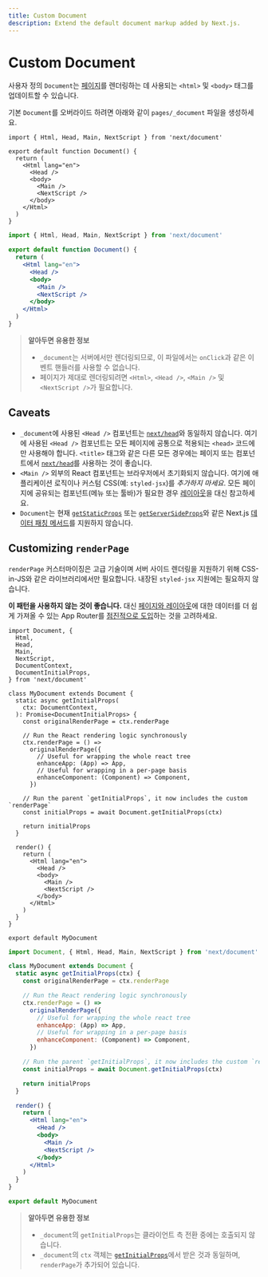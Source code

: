 ```yaml
---
title: Custom Document
description: Extend the default document markup added by Next.js.
---
```


# Custom Document

사용자 정의 `Document`는 [페이지](/docs/pages/building-your-application/routing/pages-and-layouts)를 렌더링하는 데 사용되는 `<html>` 및 `<body>` 태그를 업데이트할 수 있습니다.

기본 `Document`를 오버라이드 하려면 아래와 같이 `pages/_document` 파일을 생성하세요.

```tsx filename="pages/_document.tsx" switcher
import { Html, Head, Main, NextScript } from 'next/document'

export default function Document() {
  return (
    <Html lang="en">
      <Head />
      <body>
        <Main />
        <NextScript />
      </body>
    </Html>
  )
}
```

```jsx filename="pages/_document.jsx" switcher
import { Html, Head, Main, NextScript } from 'next/document'

export default function Document() {
  return (
    <Html lang="en">
      <Head />
      <body>
        <Main />
        <NextScript />
      </body>
    </Html>
  )
}
```

> **알아두면 유용한 정보**
>
> - `_document`는 서버에서만 렌더링되므로, 이 파일에서는 `onClick`과 같은 이벤트 핸들러를 사용할 수 없습니다.
> - 페이지가 제대로 렌더링되려면 `<Html>`, `<Head />`, `<Main />` 및 `<NextScript />`가 필요합니다.

## Caveats

- `_document`에 사용된 `<Head />` 컴포넌트는 [`next/head`](/docs/pages/api-reference/components/head)와 동일하지 않습니다. 여기에 사용된 `<Head />` 컴포넌트는 모든 페이지에 공통으로 적용되는 `<head>` 코드에만 사용해야 합니다. `<title>` 태그와 같은 다른 모든 경우에는 페이지 또는 컴포넌트에서 [`next/head`](/docs/pages/api-reference/components/head)를 사용하는 것이 좋습니다.
- `<Main />` 외부의 React 컴포넌트는 브라우저에서 초기화되지 않습니다. 여기에 애플리케이션 로직이나 커스텀 CSS(예: `styled-jsx`)를 _추가하지 마세요_. 모든 페이지에 공유되는 컴포넌트(메뉴 또는 툴바)가 필요한 경우 [레이아웃](/docs/pages/building-your-application/routing/pages-and-layouts#layout-pattern)을 대신 참고하세요.
- `Document`는 현재 [`getStaticProps`](/docs/pages/building-your-application/data-fetching/get-static-props) 또는 [`getServerSideProps`](/docs/pages/building-your-application/data-fetching/get-server-side-props)와 같은 Next.js [데이터 패칭 메서드](/docs/pages/building-your-application/data-fetching)를 지원하지 않습니다.

## Customizing `renderPage`

`renderPage` 커스터마이징은 고급 기술이며 서버 사이드 렌더링을 지원하기 위해 CSS-in-JS와 같은 라이브러리에서만 필요합니다. 내장된 `styled-jsx` 지원에는 필요하지 않습니다.

**이 패턴을 사용하지 않는 것이 좋습니다.** 대신 [페이지와 레이아웃](/docs/app/building-your-application/routing/layouts-and-templates)에 대한 데이터를 더 쉽게 가져올 수 있는 App Router를 [점진적으로 도입](/docs/app/building-your-application/upgrading/app-router-migration)하는 것을 고려하세요.

```tsx filename="pages/_document.tsx" switcher
import Document, {
  Html,
  Head,
  Main,
  NextScript,
  DocumentContext,
  DocumentInitialProps,
} from 'next/document'

class MyDocument extends Document {
  static async getInitialProps(
    ctx: DocumentContext,
  ): Promise<DocumentInitialProps> {
    const originalRenderPage = ctx.renderPage

    // Run the React rendering logic synchronously
    ctx.renderPage = () =>
      originalRenderPage({
        // Useful for wrapping the whole react tree
        enhanceApp: (App) => App,
        // Useful for wrapping in a per-page basis
        enhanceComponent: (Component) => Component,
      })

    // Run the parent `getInitialProps`, it now includes the custom `renderPage`
    const initialProps = await Document.getInitialProps(ctx)

    return initialProps
  }

  render() {
    return (
      <Html lang="en">
        <Head />
        <body>
          <Main />
          <NextScript />
        </body>
      </Html>
    )
  }
}

export default MyDocument
```

```jsx filename="pages/_document.jsx" switcher
import Document, { Html, Head, Main, NextScript } from 'next/document'

class MyDocument extends Document {
  static async getInitialProps(ctx) {
    const originalRenderPage = ctx.renderPage

    // Run the React rendering logic synchronously
    ctx.renderPage = () =>
      originalRenderPage({
        // Useful for wrapping the whole react tree
        enhanceApp: (App) => App,
        // Useful for wrapping in a per-page basis
        enhanceComponent: (Component) => Component,
      })

    // Run the parent `getInitialProps`, it now includes the custom `renderPage`
    const initialProps = await Document.getInitialProps(ctx)

    return initialProps
  }

  render() {
    return (
      <Html lang="en">
        <Head />
        <body>
          <Main />
          <NextScript />
        </body>
      </Html>
    )
  }
}

export default MyDocument
```

> **알아두면 유용한 정보**
>
> - `_document`의 `getInitialProps`는 클라이언트 측 전환 중에는 호출되지 않습니다.
> - `_document`의 `ctx` 객체는 [`getInitialProps`](/docs/pages/api-reference/functions/get-initial-props#context-object)에서 받은 것과 동일하며, `renderPage`가 추가되어 있습니다.
